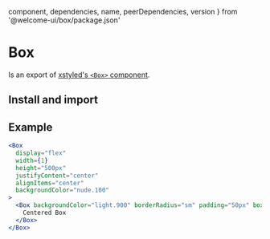   component,
  dependencies,
  name,
  peerDependencies,
  version
} from '@welcome-ui/box/package.json'

# Box

<tagversion version={version} name={name} />

Is an export of [xstyled's `<Box>` component](https://xstyled.dev/docs/style-using-props/#use-the-box-component).

## Install and import

<usage component={component} name={name} peerDependencies={peerDependencies} />

## Example

```jsx
<Box
  display="flex"
  width={1}
  height="500px"
  justifyContent="center"
  alignItems="center"
  backgroundColor="nude.100"
>
  <Box backgroundColor="light.900" borderRadius="sm" padding="50px" boxShadow="sm">
    Centered Box
  </Box>
</Box>
```
